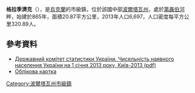 {{No footnotes|time=2015-09-16T14:42:02+00:00}}
<!-- 檔案不存在 [[Image:Rerikh_-_Prokip_Pravednyy.jpg|thumb]] -->

{{coord|49|13|47|N|33|7|53|E|scale:30000_region:UA|display=title}}

'''格拉季濟克'''（{{lang-uk|Градизьк}}），是[[烏克蘭|烏克蘭]]的市級鎮，位於該國中部[[波爾塔瓦州|波爾塔瓦州]]，處於[[第聶伯河|第聶伯河]]畔，始建於865年，面積20.87平方公里，2013年人口6,697，人口密度每平方公里320.89人。

==參考資料==
*[http://www.ukrstat.gov.ua/druk/publicat/kat_u/2013/sb/06_13/sb_nnas_2012.zip Державний комітет статистики України. Чисельність наявного населення України на 1 січня 2013 року, Київ-2013 (pdf)] {{Wayback|url=http://www.ukrstat.gov.ua/druk/publicat/kat_u/2013/sb/06_13/sb_nnas_2012.zip |date=20181115124447 }}
* [http://gska2.rada.gov.ua/pls/z7502/A005?rdat1=20.07.2008&rf7571=24874 Облікова картка]{{dead link|date=2018年3月 |bot=InternetArchiveBot |fix-attempted=yes }}

{{DEFAULTSORT:Градизьк}}
[[Category:波爾塔瓦州市級鎮|Category:波爾塔瓦州市級鎮]]


{{Poltava-geo-stub}}
